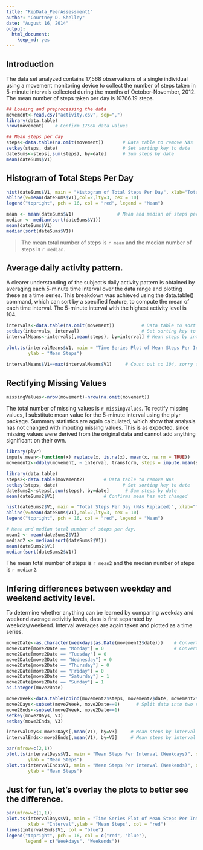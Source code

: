 ```yaml
---
title: "RepData_PeerAssessment1"
author: "Courtney D. Shelley"
date: "August 16, 2014"
output:
  html_document:
    keep_md: yes
---
```




## Introduction

The data set analyzed contains 17,568 observations of a single individual using a movement monitoring device to collect the number of steps taken in 5-minute intervals collected during the months of October-November, 2012.  The mean number of steps taken per day is 10766.19 steps.

```r
## Loading and preprocessing the data
movement<-read.csv("activity.csv", sep=",") 
library(data.table)
nrow(movement)    # Confirm 17568 data values

## Mean steps per day
steps<-data.table(na.omit(movement))       # Data table to remove NAs
setkey(steps, date)                        # Set sorting key to date
dateSums<-steps[,sum(steps), by=date]      # Sum steps by date
mean(dateSums$V1) 
```
  
  
  
## Histogram of Total Steps Per Day

```r
hist(dateSums$V1, main = "Histogram of Total Steps Per Day", xlab="Total Steps Per Day")
abline(v=mean(dateSums$V1),col=2,lty=3, cex = 10)
legend("topright", pch = 16, col = "red", legend = "Mean")
```


```r
mean <- mean(dateSums$V1)                # Mean and median of steps per day
median <- median(sort(dateSums$V1))
mean(dateSums$V1)
median(sort(dateSums$V1)) 
```

> The mean total number of steps is `r mean` and the median number of steps is `r median`.  




## Average daily activity pattern.  

A clearer understanding of the subject's daily activity pattern is obtained by averaging each 5-minute time interval over the data range and plotting these as a time series.  This breakdown was achieved using the data.table() command, which can sort by a specified feature, to compute the mean of each time interval.  The 5-minute interval with the highest activity level is 104.  

```r
intervals<-data.table(na.omit(movement))          # Data table to sort by intervals
setkey(intervals, interval)                       # Set sorting key to intervals
intervalMeans<-intervals[,mean(steps), by=interval] # Mean steps by interval

plot.ts(intervalMeans$V1, main = "Time Series Plot of Mean Steps Per Interval", xlab = "Interval",
        ylab = "Mean Steps")

intervalMeans$V1==max(intervalMeans$V1)     # Count out to 104, sorry that's ugly
```




## Rectifying Missing Values
```r
missingValues<-nrow(movement)-nrow(na.omit(movement))
```

The total number of missing values is `r missingValues`.   To rectify missing values, I substitute mean value for the 5-minute interval using the plyr package.  Summary statistics are again calculated, which show that analysis has not changed with imputing missing values.  This is as expected, since missing values were derived from the original data and cannot add anything significant on their own.    


```r
library(plyr)
impute.mean<-function(x) replace(x, is.na(x), mean(x, na.rm = TRUE))
movement2<-ddply(movement, ~ interval, transform, steps = impute.mean(steps))

library(data.table)
steps2<-data.table(movement2)       # Data table to remove NAs
setkey(steps, date)                        # Set sorting key to date
dateSums2<-steps[,sum(steps), by=date]      # Sum steps by date
mean(dateSums2$V1)                  # Confirms mean has not changed

hist(dateSums2$V1, main = "Total Steps Per Day (NAs Replaced)", xlab="Total Steps Per Day")
abline(v=mean(dateSums$V1),col=2,lty=3, cex = 10)
legend("topright", pch = 16, col = "red", legend = "Mean")

# Mean and median total number of steps per day.
mean2 <- mean(dateSums2$V1)
median2 <- median(sort(dateSums2$V1))
mean(dateSums2$V1)
median(sort(dateSums2$V1)) 
```

The mean total number of steps is `r mean2` and the median number of steps is `r median2`.






## Infering differences between weekday and weekend activity level.  

To determine whether anything can be learned by comparing weekday and weekend average activitiy levels, data is first separated by weekday/weekend.  Interval averages are again taken and plotted as a time series.  

```r
move2Date<-as.character(weekdays(as.Date(movement2$date)))    # Converts date column to day names
move2Date[move2Date == "Monday"] = 0                          # Convert day names to dummy variables
move2Date[move2Date == "Tuesday"] = 0
move2Date[move2Date == "Wednesday"] = 0
move2Date[move2Date == "Thursday"] = 0
move2Date[move2Date == "Friday"] = 0
move2Date[move2Date == "Saturday"] = 1
move2Date[move2Date == "Sunday"] = 1
as.integer(move2Date)

move2Week<-data.table(cbind(movement2$steps, movement2$date, movement2$interval, move2Date)) 
move2Days<-subset(move2Week, move2Date==0)      # Split data into two sets
move2Ends<-subset(move2Week, move2Date==1)
setkey(move2Days, V3)
setkey(move2Ends, V3)

intervalDays<-move2Days[,mean(V1), by=V3]     # Mean steps by interval (Day Set)
intervalEnds<-move2Ends[,mean(V1), by=V3]     # Mean steps by interval (End Set)
```

```r
par(mfrow=c(2,1))
plot.ts(intervalDays$V1, main = "Mean Steps Per Interval (Weekdays)", xlab = "Interval",
        ylab = "Mean Steps")
plot.ts(intervalEnds$V1, main = "Mean Steps Per Interval (Weekends)", xlab = "Interval",
        ylab = "Mean Steps")
```



## Just for fun, let's overlay the plots to better see the difference.
```r
par(mfrow=c(1,1))
plot.ts(intervalDays$V1, main = "Time Series Plot of Mean Steps Per Interval", 
        xlab = "Interval",ylab = "Mean Steps", col = "red")
lines(intervalEnds$V1, col = "blue")
legend("topright", pch = 16, col = c("red", "blue"), 
       legend = c("Weekdays", "Weekends")) 
```